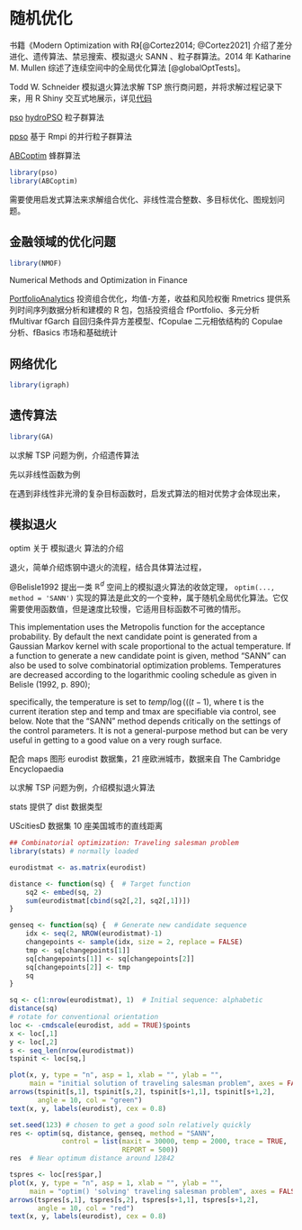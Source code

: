 # 随机优化 {#chap-stochastic-optimization}

<!-- 预计花费 4 - 6 周的周末 10-12 天，8月底完成。 -->

书籍《Modern Optimization with R》[@Cortez2014; @Cortez2021] 介绍了差分进化、遗传算法、禁忌搜索、模拟退火 SANN 、粒子群算法。2014 年 Katharine M. Mullen 综述了连续空间中的全局优化算法 [@globalOptTests]。


Todd W. Schneider 模拟退火算法求解 TSP 旅行商问题，并将求解过程记录下来，用 R Shiny 交互式地展示，详见[代码](https://github.com/toddwschneider/shiny-salesman)

[pso](https://cran.r-project.org/package=pso)
[hydroPSO](https://github.com/hzambran/hydroPSO) 粒子群算法

[ppso](https://github.com/TillF/ppso) 基于 Rmpi 的并行粒子群算法

[ABCoptim](https://github.com/gvegayon/ABCoptim) 蜂群算法

```r
library(pso)
library(ABCoptim)
```

需要使用启发式算法来求解组合优化、非线性混合整数、多目标优化、图规划问题。


## 金融领域的优化问题 {#sec-optimization-in-finance}

```r
library(NMOF)
```

Numerical Methods and Optimization in Finance

[PortfolioAnalytics](https://github.com/braverock/PortfolioAnalytics)
投资组合优化，均值-方差，收益和风险权衡 
Rmetrics 提供系列时间序列数据分析和建模的 R 包，包括投资组合 fPortfolio、多元分析 fMultivar fGarch 自回归条件异方差模型、fCopulae 二元相依结构的 Copulae 分析、fBasics 市场和基础统计



## 网络优化 {#sec-network-optimization}


```r
library(igraph)
```



## 遗传算法 {#sec-genetic-algorithms}

```r
library(GA)
```

以求解 TSP 问题为例，介绍遗传算法


先以非线性函数为例

在遇到非线性非光滑的复杂目标函数时，启发式算法的相对优势才会体现出来，



## 模拟退火 {#sec-simulated-annealing}

optim 关于 模拟退火 算法的介绍

退火，简单介绍炼钢中退火的流程，结合具体算法过程，

@Belisle1992 提出一类 $\mathbb{R}^d$ 空间上的模拟退火算法的收敛定理，
`optim(..., method = 'SANN')` 实现的算法是此文的一个变种，属于随机全局优化算法。它仅需要使用函数值，但是速度比较慢，它适用目标函数不可微的情形。

This implementation uses the Metropolis function for the acceptance probability. By default the next candidate point is generated from a Gaussian Markov kernel with scale proportional to the actual temperature. If a function to generate a new candidate point is given, method "SANN" can also be used to solve combinatorial optimization problems. Temperatures are decreased according to the logarithmic cooling schedule as given in Belisle (1992, p. 890); 


specifically, the temperature is set to $temp / \log(((t-1) %/% tmax)*tmax + \exp(1))$, where t is the current iteration step and temp and tmax are specifiable via control, see below. Note that the "SANN" method depends critically on the settings of the control parameters. It is not a general-purpose method but can be very useful in getting to a good value on a very rough surface.

配合 maps 图形
eurodist 数据集，21 座欧洲城市，数据来自 The Cambridge Encyclopaedia

以求解 TSP 问题为例，介绍模拟退火算法

stats 提供了 dist 数据类型

UScitiesD 数据集 10 座美国城市的直线距离

```r
## Combinatorial optimization: Traveling salesman problem
library(stats) # normally loaded

eurodistmat <- as.matrix(eurodist)

distance <- function(sq) {  # Target function
    sq2 <- embed(sq, 2)
    sum(eurodistmat[cbind(sq2[,2], sq2[,1])])
}

genseq <- function(sq) {  # Generate new candidate sequence
    idx <- seq(2, NROW(eurodistmat)-1)
    changepoints <- sample(idx, size = 2, replace = FALSE)
    tmp <- sq[changepoints[1]]
    sq[changepoints[1]] <- sq[changepoints[2]]
    sq[changepoints[2]] <- tmp
    sq
}

sq <- c(1:nrow(eurodistmat), 1)  # Initial sequence: alphabetic
distance(sq)
# rotate for conventional orientation
loc <- -cmdscale(eurodist, add = TRUE)$points
x <- loc[,1]
y <- loc[,2]
s <- seq_len(nrow(eurodistmat))
tspinit <- loc[sq,]

plot(x, y, type = "n", asp = 1, xlab = "", ylab = "",
     main = "initial solution of traveling salesman problem", axes = FALSE)
arrows(tspinit[s,1], tspinit[s,2], tspinit[s+1,1], tspinit[s+1,2],
       angle = 10, col = "green")
text(x, y, labels(eurodist), cex = 0.8)

set.seed(123) # chosen to get a good soln relatively quickly
res <- optim(sq, distance, genseq, method = "SANN",
             control = list(maxit = 30000, temp = 2000, trace = TRUE,
                            REPORT = 500))
res  # Near optimum distance around 12842

tspres <- loc[res$par,]
plot(x, y, type = "n", asp = 1, xlab = "", ylab = "",
     main = "optim() 'solving' traveling salesman problem", axes = FALSE)
arrows(tspres[s,1], tspres[s,2], tspres[s+1,1], tspres[s+1,2],
       angle = 10, col = "red")
text(x, y, labels(eurodist), cex = 0.8)
```

